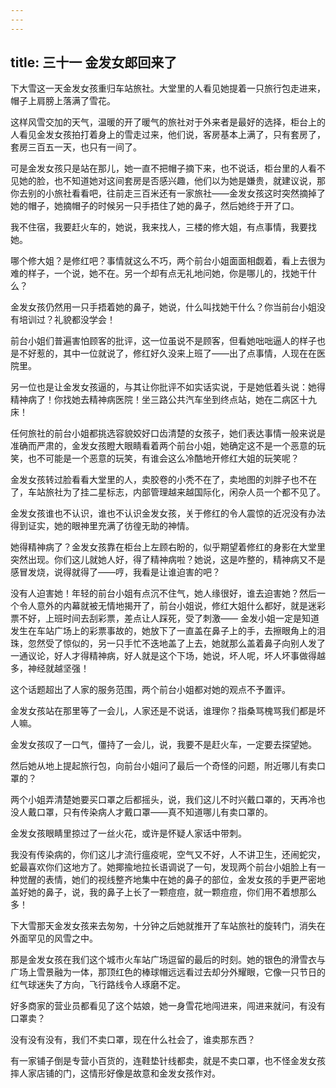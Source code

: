 ```yaml
---
---
---
```

title: 三十一 金发女郎回来了
---




下大雪这一天金发女孩重归车站旅社。大堂里的人看见她提着一只旅行包走进来，帽子上肩膀上落满了雪花。

这样风雪交加的天气，温暖的开了暖气的旅社对于外来者是最好的选择，柜台上的人看见金发女孩拍打着身上的雪走过来，他们说，客房基本上满了，只有套房了，套房三百五一天，也只有一间了。

可是金发女孩只是站在那儿，她一直不把帽子摘下来，也不说话，柜台里的人看不见她的脸，也不知道她对这间套房是否感兴趣，他们以为她是嫌贵，就建议说，那你去别的小旅社看看吧，往前走三百米还有一家旅社——金发女孩这时突然摘掉了她的帽子，她摘帽子的时候另一只手捂住了她的鼻子，然后她终于开了口。

我不住宿，我要赶火车的，她说，我来找人，三楼的修大姐，有点事情，我要找她。

哪个修大姐？是修红吧？事情就这么不巧，两个前台小姐面面相觑着，看上去很为难的样子，一个说，她不在。另一个却有点无礼地问她，你是哪儿的，找她干什么？

金发女孩仍然用一只手捂着她的鼻子，她说，什么叫找她干什么？你当前台小姐没有培训过？礼貌都没学会！

前台小姐们普遍害怕顾客的批评，这一位虽说不是顾客，但看她咄咄逼人的样子也是不好惹的，其中一位就说了，修红好久没来上班了——出了点事情，人现在在医院里。

另一位也是让金发女孩逼的，与其让你批评不如实话实说，于是她低着头说：她得精神病了！你找她去精神病医院！坐三路公共汽车坐到终点站，她在二病区十九床！

任何旅社的前台小姐都挑选容貌姣好口齿清楚的女孩子，她们表达事情一般来说是准确而严肃的，金发女孩瞪大眼睛看着两个前台小姐，她确定这不是一个恶意的玩笑，也不可能是一个恶意的玩笑，有谁会这么冷酷地开修红大姐的玩笑呢？

金发女孩转过脸看看大堂里的人，卖胶卷的小秃不在了，卖地图的刘胖子也不在了，车站旅社为了挂二星标志，内部管理越来越国际化，闲杂人员一个都不见了。

金发女孩谁也不认识，谁也不认识金发女孩，关于修红的令人震惊的近况没有办法得到证实，她的眼神里充满了彷徨无助的神情。

她得精神病了？金发女孩靠在柜台上左顾右盼的，似乎期望着修红的身影在大堂里突然出现。你们这儿就她人好，得了精神病啦？她说，这是咋整的，精神病又不是感冒发烧，说得就得了——哼，我看是让谁迫害的吧？

没有人迫害她！年轻的前台小姐有点沉不住气，她人缘很好，谁去迫害她？然后一个令人意外的内幕就被无情地揭开了，前台小姐说，修红大姐什么都好，就是迷彩票不好，上班时间去刮彩票，差点让人踩死，受了刺激—— 金发小姐一定是知道发生在车站广场上的彩票事故的，她放下了一直盖在鼻子上的手，去擦眼角上的泪珠，忽然受了惊似的，另一只手忙不迭地盖了上去，她就那么盖着鼻子向别人发了一通议论，好人才得精神病，好人就是这个下场，她说，坏人呢，坏人坏事做得越多，神经就越坚强！

这个话题超出了人家的服务范围，两个前台小姐都对她的观点不予置评。

金发女孩站在那里等了一会儿，人家还是不说话，谁理你？指桑骂槐骂我们都是坏人嘛。

金发女孩叹了一口气，僵持了一会儿，说，我要不是赶火车，一定要去探望她。

然后她从地上提起旅行包，向前台小姐问了最后一个奇怪的问题，附近哪儿有卖口罩的？

两个小姐弄清楚她要买口罩之后都摇头，说，我们这儿不时兴戴口罩的，天再冷也没人戴口罩，只有传染病人才戴口罩——真不知道哪儿有卖口罩的。

金发女孩眼睛里掠过了一丝火花，或许是怀疑人家话中带刺。

我没有传染病的，你们这儿才流行瘟疫呢，空气又不好，人不讲卫生，还闹蛇灾，蛇最喜欢你们这地方了。她揶揄地拉长语调说了一句，发现两个前台小姐脸上有一种觉醒的表情，她们的视线整齐地集中在她的鼻子的部位，金发女孩的手更严密地盖好她的鼻子，说，我的鼻子上长了一颗痘痘，就一颗痘痘，你们用不着想那么多！

下大雪那天金发女孩来去匆匆，十分钟之后她就推开了车站旅社的旋转门，消失在外面罕见的风雪之中。

那是金发女孩在我们这个城市火车站广场逗留的最后的时刻。她的银色的滑雪衣与广场上雪景融为一体，那顶红色的棒球帽远远看过去却分外耀眼，它像一只节日的红气球迷失了方向，飞行路线令人琢磨不定。

好多商家的营业员都看见了这个姑娘，她一身雪花地闯进来，闯进来就问，有没有口罩卖？

没有没有没有，我们不卖口罩，现在什么社会了，谁卖那东西？

有一家铺子倒是专营小百货的，连鞋垫针线都卖，就是不卖口罩，也不怪金发女孩摔人家店铺的门，这情形好像是故意和金发女孩作对。